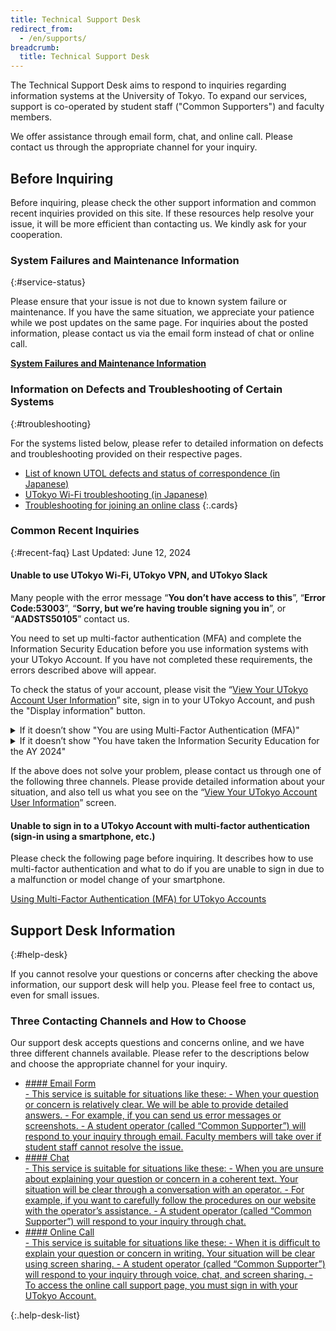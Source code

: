 ```yaml
---
title: Technical Support Desk
redirect_from:
  - /en/supports/
breadcrumb:
  title: Technical Support Desk
---
```



<Emergency />

The Technical Support Desk aims to respond to inquiries regarding information systems at the University of Tokyo.
To expand our services, support is co-operated by student staff ("Common Supporters") and faculty members.

We offer assistance through email form, chat, and online call. Please contact us through the appropriate channel for your inquiry.

## Before Inquiring

Before inquiring, please check the other support information and common recent inquiries provided on this site.
If these resources help resolve your issue, it will be more efficient than contacting us. We kindly ask for your cooperation.

### System Failures and Maintenance Information
{:#service-status}

Please ensure that your issue is not due to known system failure or maintenance.
If you have the same situation, we appreciate your patience while we post updates on the same page.
For inquiries about the posted information, please contact us via the email form instead of chat or online call.

<b class="box center">[System Failures and Maintenance Information](./service-status)</b>

### Information on Defects and Troubleshooting of Certain Systems
{:#troubleshooting}

For the systems listed below, please refer to detailed information on defects and troubleshooting provided on their respective pages.

- [List of known UTOL defects and status of correspondence (in Japanese)](https://docs.google.com/spreadsheets/d/15jw_TpG8pfNoaspN2NYzYrFhJmjj--U1-c4IBejtBJ8/edit#gid=0)
- [UTokyo Wi-Fi troubleshooting (in Japanese)](/utokyo_wifi/trouble_shooting)
- [Troubleshooting for joining an online class](/en/oc/join)
{:.cards}

### Common Recent Inquiries
{:#recent-faq}
Last Updated: June 12, 2024

#### Unable to use UTokyo Wi-Fi, UTokyo VPN, and UTokyo Slack
Many people with the error message “**You don’t have access to this**”, “**Error Code:53003**”,  “**Sorry, but we’re having trouble signing you in**”, or “**AADSTS50105**” contact us. 

You need to set up multi-factor authentication (MFA) and complete the Information Security Education before you use information systems with your UTokyo Account. If you have not completed these requirements, the errors described above will appear.

To check the status of your account, please visit the “[View Your UTokyo Account User Information](https://login.adm.u-tokyo.ac.jp/my/)” site, sign in to your UTokyo Account, and push the "Display information" button.

<details>
<summary>If it doesn’t show "You are using Multi-Factor Authentication (MFA)"</summary>
You have not completed the application for MFA of your UTokyo Account. You have to complete the initial setup for MFA and start using it.
- The error message “You don’t have access to this” or “Error Code:53003” appears when you try to use UTokyo Wi-Fi, VPN, and Slack.
- Please refer to the following page for instructions on how to finish the initial setup procedures. Please complete all steps, until “Step 4”, to finish the initial setup procedures, and please note that it will take 40 minutes for the MFA settings to be reflected in the whole system after these procedures.  
[Initial Setup Procedures for Multi-Factor Authentication for UTokyo Accounts](/en/utokyo_account/mfa/initial/)
</details>

<details>
<summary>If it doesn’t show "You have taken the Information Security Education for the AY 2024"</summary>
You have not completed the Information Security Education for the AY 2024. You have to take it and pass the confirmation test.
- The error message “Sorry, but we’re having trouble signing you in” or “AADSTS50105” appears when you try to use UTokyo Wi-Fi, VPN, and Slack.
- Please refer to the following page for instructions on how to take the course. You need to score a perfect result on the confirmation test.  
[FY2024 Information Security Education](https://univtokyo.sharepoint.com/sites/Security/SitePages/en/Information_Security_Education_2024.aspx)
</details>

If the above does not solve your problem, please contact us through one of the following three channels. Please provide detailed information about your situation, and also tell us what you see on the “[View Your UTokyo Account User Information](https://login.adm.u-tokyo.ac.jp/my/)” screen.

#### Unable to sign in to a UTokyo Account with multi-factor authentication (sign-in using a smartphone, etc.)
Please check the following page before inquiring. It describes how to use multi-factor authentication and what to do if you are unable to sign in due to a malfunction or model change of your smartphone.

[Using Multi-Factor Authentication (MFA) for UTokyo Accounts](/en/utokyo_account/mfa/)

## Support Desk Information
{:#help-desk}

If you cannot resolve your questions or concerns after checking the above information, our support desk will help you.
Please feel free to contact us, even for small issues.

### Three Contacting Channels and How to Choose

Our support desk accepts questions and concerns online, and we have three different channels available.
Please refer to the descriptions below and choose the appropriate channel for your inquiry.

- <a href="./email-form" id="email-form" class="help-desk-list-button">
    #### Email Form
    <div>
      - This service is suitable for situations like these:
        - When your question or concern is relatively clear. We will be able to provide detailed answers.
        - For example, if you can send us error messages or screenshots.
      - A student operator (called “Common Supporter”) will respond to your inquiry through email.
        Faculty members will take over if student staff cannot resolve the issue.
    </div>
  </a>
- <a href="./chat" class="help-desk-list-button">
    #### Chat
    <div>
      - This service is suitable for situations like these:
        - When you are unsure about explaining your question or concern in a coherent text. Your situation will be clear through a conversation with an operator.
        - For example, if you want to carefully follow the procedures on our website with the operator’s assistance.
      - A student operator (called “Common Supporter”) will respond to your inquiry through chat.
    </div>
  </a>
- <a href="https://login.adm.u-tokyo.ac.jp/support/online_call-en.html" class="help-desk-list-button">
    #### Online Call
    <div>
      - This service is suitable for situations like these:
        - When it is difficult to explain your question or concern in writing. Your situation will be clear using screen sharing.
      - A student operator (called “Common Supporter”) will respond to your inquiry through voice, chat, and screen sharing.
      - To access the online call support page, you must sign in with your UTokyo Account.
    </div>
  </a>
{:.help-desk-list}
